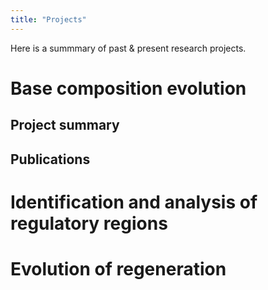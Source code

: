 ```yaml
---
title: "Projects"
---
```


Here is a summmary of past & present research projects.

# Base composition evolution

## Project summary

## Publications

# Identification and analysis of regulatory regions

# Evolution of regeneration
